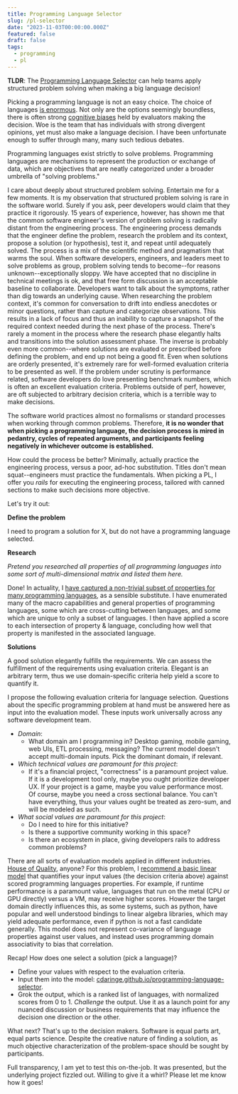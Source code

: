 ```yaml
---
title: Programming Language Selector
slug: /pl-selector
date: "2023-11-03T00:00:00.000Z"
featured: false
draft: false
tags:
  - programming
  - pl
---
```


**TLDR**: The
[Programming Language Selector](https://cdaringe.github.io/programming-language-selector/)
can help teams apply structured problem solving when making a big language
decision!

Picking a programming language is not an easy choice. The choice of languages
[is enormous](https://en.wikipedia.org/wiki/List_of_programming_languages). Not
only are the options seemingly boundless, there is often strong
[cognitive biases](https://www.verywellmind.com/cognitive-biases-distort-thinking-2794763#toc-the-false-consensus-effect)
held by evaluators making the decision. Woe is the team that has individuals
with strong divergent opinions, yet must also make a language decision. I have
been unfortunate enough to suffer through many, many such tedious debates.

Programming languages exist strictly to solve problems. Programming languages
are mechanisms to represent the production or exchange of data, which are
objectives that are neatly categorized under a broader umbrella of "solving
problems."

I care about deeply about structured problem solving. Entertain me for a few
moments. It is my observation that structured problem solving is rare in the
software world. Surely if you ask, peer developers would claim that they
practice it rigorously. 15 years of experience, however, has shown me that the
common software engineer's version of problem solving is radically distant from
the engineering process. The engineering process demands that the engineer
define the problem, research the problem and its context, propose a solution (or
hypothesis), test it, and repeat until adequately solved. The process is a mix
of the scientific method and pragmatism that warms the soul. When software
developers, engineers, and leaders meet to solve problems as group, problem
solving tends to become--for reasons unknown--exceptionally sloppy. We have
accepted that no discipline in technical meetings is ok, and that free form
discussion is an acceptable baseline to collaborate. Developers want to talk
about the symptoms, rather than dig towards an underlying cause. When
researching the problem context, it's common for conversation to drift into
endless anecdotes or minor questions, rather than capture and categorize
observations. This results in a lack of focus and thus an inability to capture a
snapshot of the required context needed during the next phase of the process.
There's rarely a moment in the process where the research phase elegantly halts
and transitions into the solution assessment phase. The inverse is probably even
more common--where solutions are evaluated or prescribed before defining the
problem, and end up not being a good fit. Even when solutions are orderly
presented, it's extremely rare for well-formed evaluation criteria to be
presented as well. If the problem under scrutiny is performance related,
software developers do love presenting benchmark numbers, which is often an
excellent evaluation criteria. Problems outside of perf, however, are oft
subjected to arbitrary decision criteria, which is a terrible way to make
decisions.

The software world practices almost no formalisms or standard processes when
working through common problems. Therefore, **it is no wonder that when picking
a programming language, the decision process is mired in pedantry, cycles of
repeated arguments, and participants feeling negatively in whichever outcome is
established.**

How could the process be better? Minimally, actually practice the engineering
process, versus a poor, ad-hoc substitution. Titles don't mean squat--engineers
must practice the fundamentals. When picking a PL, I offer you _rails_ for
executing the engineering process, tailored with canned sections to make such
decisions more objective.

Let's try it out:

**Define the problem**

I need to program a solution for X, but do not have a programming language
selected.

**Research**

_Pretend you researched all properties of all programming languages into some
sort of multi-dimensional matrix and listed them here._

Done! In actuality, I
[have captured a non-trivial subset of properties for many programming languages](https://docs.google.com/spreadsheets/d/1ZVdRbDx5KffYxcecuP6AHXcJWl35nhv9U5f62h6azOU),
as a sensible substitute. I have enumerated many of the macro capabilities and
general properties of programming languages, some which are cross-cutting
between languages, and some which are unique to only a subset of languages. I then have applied
a score to each intersection of property & language, concluding how well that
property is manifested in the associated language.

**Solutions**

A good solution elegantly fulfills the requirements. We can assess the fulfillment
of the requirements using evaluation criteria. Elegant is an arbitrary term,
thus we use domain-specific criteria help yield a score to quantify it.

I propose the following evaluation criteria for language selection.
Questions about the specific programming problem at hand must be answered here
as input into the evaluation model. These inputs work universally across any
software development team.

- _Domain_:
  - What domain am I programming in? Desktop gaming, mobile gaming, web UIs, ETL
    processing, messaging? The current model doesn't accept multi-domain inputs.
    Pick the dominant domain, if relevant.
- _Which technical values are paramount for this project_:
  - If it's a financial project, "correctness" is a paramount project value. If
    it is a development tool only, maybe you ought prioritize developer UX. If
    your project is a game, maybe you value performance most. Of course, maybe
    you need a cross sectional balance. You can't have everything, thus your
    values ought be treated as zero-sum, and will be modeled as such.
- _What social values are paramount for this project_:
  - Do I need to hire for this initiative?
  - Is there a supportive community working in this space?
  - Is there an ecosystem in place, giving developers rails to address common
    problems?

There are all sorts of evaluation models applied in different industries.
[House of Quality](https://asq.org/quality-resources/house-of-quality), anyone?
For this problem, I
[recommend a basic linear model](https://github.com/cdaringe/programming-language-selector/blob/b3403e59b45be420e534fae894138c3f85d05d76/src/app/model/basic.ts)
that quantifies your input values (the decision criteria above) against scored
programming languages properties. For example, if runtime performance is a paramount value, languages that
run on the metal (CPU or GPU directly) versus a VM, may receive higher scores.
However the target domain directly influences this, as some systems,
such as python, have popular and well understood bindings to linear
algebra libraries, which may yield adequate performance, even if
python is not a fast candidate generally. This model does not represent
co-variance of language properties against user values, and instead uses
programming domain associativity to bias that correlation.

Recap! How does one select a solution (pick a language)?

- Define your values with respect to the evaluation criteria.
- Input them into the model:
  [cdaringe.github.io/programming-language-selector](https://cdaringe.github.io/programming-language-selector/).
- Grok the output, which is a ranked list of languages, with normalized scores
  from 0 to 1. _Challenge_ the output. Use it as a launch point for any nuanced
  discussion or business requirements that may influence the decision one
  direction or the other.

What next? That's up to the decision makers. Software is equal parts art,
equal parts science. Despite the creative nature of finding a solution, as much
objective characterization of the problem-space should be sought by
participants.

Full transparency, I am yet to test this on-the-job. It was presented, but the
underlying project fizzled out. Willing to give it a whirl? Please let me know
how it goes!
